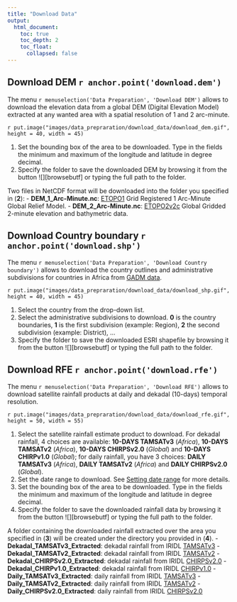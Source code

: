 ```yaml
---
title: "Download Data"
output:
  html_document:
    toc: true
    toc_depth: 2
    toc_float:
      collapsed: false
---
```


## Download DEM `r anchor.point('download.dem')`

The menu `r menuselection('Data Preparation', 'Download DEM')` allows to download the elevation data from a global DEM (Digital Elevation Model) extracted at any wanted area with a spatial resolution of 1 and 2 arc-minute.

`r put.image("images/data_prepraration/download_data/download_dem.gif", height = 40, width = 45)`

1. Set the bounding box of the area to be downloaded. Type in the fields the minimum and maximum of the longitude and latitude in degree decimal.
2. Specify the folder to save the downloaded DEM by browsing it from the button ![][browsebutf] or typing the full path to the folder.

Two files in NetCDF format will be downloaded into the folder you specified in (__2__):
- **DEM_1_Arc-Minute.nc**: [ETOPO1](http://iridl.ldeo.columbia.edu/SOURCES/.NOAA/.NGDC/.ETOPO1/) Grid Registered 1 Arc-Minute Global Relief Model.
- **DEM_2_Arc-Minute.nc**: [ETOPO2v2c](http://iridl.ldeo.columbia.edu/SOURCES/.NOAA/.NGDC/.ETOPO2v2/) Global Gridded 2-minute elevation and bathymetric data.


## Download Country boundary `r anchor.point('download.shp')`

The menu `r menuselection('Data Preparation', 'Download Country boundary')` allows to download the country outlines and administrative subdivisions for countries in Africa from [GADM data](https://gadm.org/index.html).

`r put.image("images/data_prepraration/download_data/download_shp.gif", height = 40, width = 45)`

1. Select the country from the drop-down list.
2. Select the administrative subdivisions to download. __0__ is the country boundaries, __1__ is the first subdivision (example: Region), __2__ the second subdivision (example: District), ...
3. Specify the folder to save the downloaded ESRI shapefile by browsing it from the button ![][browsebutf] or typing the full path to the folder.


## Download RFE `r anchor.point('download.rfe')`

The menu `r menuselection('Data Preparation', 'Download RFE')` allows to download satellite rainfall products at daily and dekadal (10-days) temporal resolution.

`r put.image("images/data_prepraration/download_data/download_rfe.gif", height = 50, width = 55)`

1. Select the satellite rainfall estimate product to download. For dekadal rainfall, 4 choices are available: __10-DAYS TAMSATv3__ (*Africa*), __10-DAYS TAMSATv2__ (*Africa*), __10-DAYS CHIRPSv2.0__ (*Global*) and __10-DAYS CHIRPv1.0__ (*Global*); for daily rainfall, you have 3 choices: __DAILY TAMSATv3__ (*Africa*), __DAILY TAMSATv2__ (*Africa*) and __DAILY CHIRPSv2.0__ (*Global*).
2. Set the date range to download. See [Setting date range](cdt_data_input.html#cdt.date.range) for more details.
3. Set the bounding box of the area to be downloaded. Type in the fields the minimum and maximum of the longitude and latitude in degree decimal.
4. Specify the folder to save the downloaded rainfall data by browsing it from the button ![][browsebutf] or typing the full path to the folder.

A folder containing the downloaded rainfall extracted over the area you specified in (__3__) will be created under the directory you provided in (__4__).
- **Dekadal_TAMSATv3_Extracted**: dekadal rainfall from IRIDL [TAMSATv3](http://iridl.ldeo.columbia.edu/SOURCES/.Reading/.Meteorology/.TAMSAT/.TARCAT/.v3p0/)
- **Dekadal_TAMSATv2_Extracted**: dekadal rainfall from IRIDL [TAMSATv2](http://iridl.ldeo.columbia.edu/SOURCES/.Reading/.Meteorology/.TAMSAT/.TARCAT/.v2p0/)
- **Dekadal_CHIRPSv2.0_Extracted**: dekadal rainfall from IRIDL [CHIRPSv2.0](http://iridl.ldeo.columbia.edu/SOURCES/.UCSB/.CHIRPS/.v2p0/)
- **Dekadal_CHIRPv1.0_Extracted**: dekadal rainfall from IRIDL [CHIRPv1.0](http://iridl.ldeo.columbia.edu/SOURCES/.UCSB/.CHIRP/.v1p0/)
- **Daily_TAMSATv3_Extracted**: daily rainfall from IRIDL [TAMSATv3](http://iridl.ldeo.columbia.edu/SOURCES/.Reading/.Meteorology/.TAMSAT/.TARCAT/.v3p0/)
- **Daily_TAMSATv2_Extracted**: daily rainfall from IRIDL [TAMSATv2](http://iridl.ldeo.columbia.edu/SOURCES/.Reading/.Meteorology/.TAMSAT/.TARCAT/.v2p0/)
- **Daily_CHIRPSv2.0_Extracted**: daily rainfall from IRIDL [CHIRPSv2.0](http://iridl.ldeo.columbia.edu/SOURCES/.UCSB/.CHIRPS/.v2p0/.daily-improved/)

